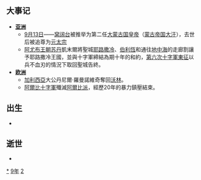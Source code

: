 {{yearTOC|1229|金'''[[正大|正大]]六年'''；蒙古'''[[元太宗|太宗]]元年'''；南宋'''[[绍定|绍定]]二年'''；蒲鲜万奴'''[[大同_(蒲鮮萬奴)|大同]]六年'''；廖森'''[[重德|重德]]元年'''；大理'''[[仁壽_(大理)|仁壽]]三年'''；越南'''[[建中_(越南)|建中]]四年'''；日本'''[[安貞|安貞]]三年'''，'''[[寬喜|寬喜]]元年'''}}

== 大事记 ==
*'''[[亚洲|亚洲]]'''
**[[9月13日|9月13日]]——[[窝阔台|窝阔台]]被推举为第二任[[大蒙古国|大蒙古国]][[皇帝|皇帝]]（[[蒙古帝国|蒙古帝国]][[大汗|大汗]]），去世后被追尊为[[元太宗|元太宗]]
**[[阿尤布王朝|阿尤布王朝]][[苏丹_(称谓)|苏丹]]凱末爾將聖城[[耶路撒冷|耶路撒冷]]、[[伯利恆|伯利恆]]和通往[[地中海|地中海]]的走廊割讓予耶路撒冷王國，並與十字軍締結為期十年的和約，[[第六次十字軍東征|第六次十字軍東征]]以兵不血刃的情況下取回聖城告終。
*'''[[欧洲|欧洲]]'''
**[[加利西亞_(中歐)|加利西亞]]大公丹尼爾·羅曼諾維奇奪回[[沃林|沃林]]。
**[[阿爾比十字軍|阿爾比十字軍]]殲滅[[阿爾比派|阿爾比派]]，經歷20年的暴力鎮壓結束。

== 出生 ==
*

== 逝世 ==
{{Wikisource year mention}}
*

[[Category:1229年|*]]
[[Category:1220年代|9年]]
[[Category:13世纪各年|2]]